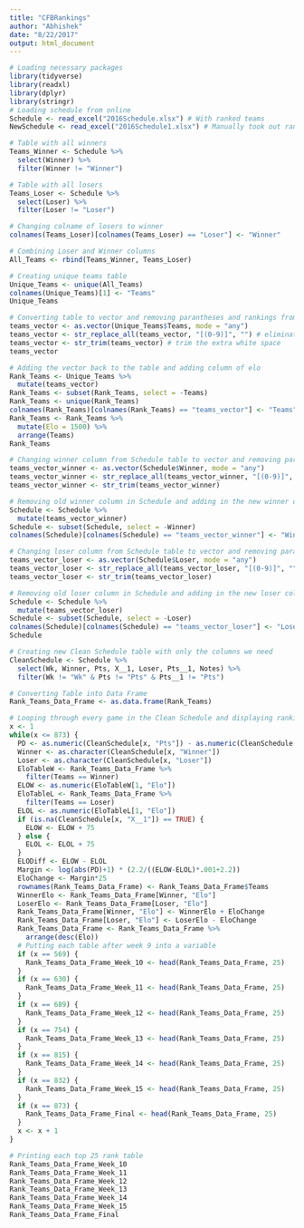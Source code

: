 ```yaml
---
title: "CFBRankings"
author: "Abhishek"
date: "8/22/2017"
output: html_document
---
```

```r
# Loading necessary packages
library(tidyverse)
library(readxl)
library(dplyr)
library(stringr)
# Loading schedule from online
Schedule <- read_excel("2016Schedule.xlsx") # With ranked teams
NewSchedule <- read_excel("2016Schedule1.xlsx") # Manually took out ranked teams
```

```r
# Table with all winners
Teams_Winner <- Schedule %>%
  select(Winner) %>%
  filter(Winner != "Winner")

# Table with all losers
Teams_Loser <- Schedule %>%
  select(Loser) %>%
  filter(Loser != "Loser")

# Changing colname of losers to winner
colnames(Teams_Loser)[colnames(Teams_Loser) == "Loser"] <- "Winner"

# Combining Loser and Winner columns
All_Teams <- rbind(Teams_Winner, Teams_Loser)

# Creating unique teams table
Unique_Teams <- unique(All_Teams)
colnames(Unique_Teams)[1] <- "Teams"
Unique_Teams
```

```r
# Converting table to vector and removing parantheses and rankings from vector
teams_vector <- as.vector(Unique_Teams$Teams, mode = "any")
teams_vector <- str_replace_all(teams_vector, "[(0-9)]", "") # eliminate the ranks in parentheses
teams_vector <- str_trim(teams_vector) # trim the extra white space
teams_vector
```

```r
# Adding the vector back to the table and adding column of elo
Rank_Teams <- Unique_Teams %>%
  mutate(teams_vector)
Rank_Teams <- subset(Rank_Teams, select = -Teams)
Rank_Teams <- unique(Rank_Teams)
colnames(Rank_Teams)[colnames(Rank_Teams) == "teams_vector"] <- "Teams"
Rank_Teams <- Rank_Teams %>%
  mutate(Elo = 1500) %>%
  arrange(Teams)
Rank_Teams
```

```r
# Changing winner column from Schedule table to vector and removing parantheses and rankings from winner vector
teams_vector_winner <- as.vector(Schedule$Winner, mode = "any")
teams_vector_winner <- str_replace_all(teams_vector_winner, "[(0-9)]", "")
teams_vector_winner <- str_trim(teams_vector_winner)

# Removing old winner column in Schedule and adding in the new winner column vector
Schedule <- Schedule %>%
  mutate(teams_vector_winner)
Schedule <- subset(Schedule, select = -Winner)
colnames(Schedule)[colnames(Schedule) == "teams_vector_winner"] <- "Winner"

# Changing loser column from Schedule table to vector and removing parantheses and rankings from loser vector
teams_vector_loser <- as.vector(Schedule$Loser, mode = "any")
teams_vector_loser <- str_replace_all(teams_vector_loser, "[(0-9)]", "")
teams_vector_loser <- str_trim(teams_vector_loser)

# Removing old loser column in Schedule and adding in the new loser column vector
Schedule <- Schedule %>%
  mutate(teams_vector_loser)
Schedule <- subset(Schedule, select = -Loser)
colnames(Schedule)[colnames(Schedule) == "teams_vector_loser"] <- "Loser"
Schedule
```

```r
# Creating new Clean Schedule table with only the columns we need
CleanSchedule <- Schedule %>%
  select(Wk, Winner, Pts, X__1, Loser, Pts__1, Notes) %>%
  filter(Wk != "Wk" & Pts != "Pts" & Pts__1 != "Pts")

# Converting Table into Data Frame
Rank_Teams_Data_Frame <- as.data.frame(Rank_Teams)
```


```r
# Looping through every game in the Clean Schedule and displaying rankings each week after week 9 (it's after week 10 in the Clean Schedule because week 1 in the schedule is just one game)
x <- 1
while(x <= 873) {
  PD <- as.numeric(CleanSchedule[x, "Pts"]) - as.numeric(CleanSchedule[x, "Pts__1"])
  Winner <- as.character(CleanSchedule[x, "Winner"])
  Loser <- as.character(CleanSchedule[x, "Loser"])
  EloTableW <- Rank_Teams_Data_Frame %>%
    filter(Teams == Winner)
  ELOW <- as.numeric(EloTableW[1, "Elo"])
  EloTableL <- Rank_Teams_Data_Frame %>%
    filter(Teams == Loser)
  ELOL <- as.numeric(EloTableL[1, "Elo"])
  if (is.na(CleanSchedule[x, "X__1"]) == TRUE) {
    ELOW <- ELOW + 75
  } else {
    ELOL <- ELOL + 75
  }
  ELODiff <- ELOW - ELOL
  Margin <- log(abs(PD)+1) * (2.2/((ELOW-ELOL)*.001+2.2))
  EloChange <- Margin*25
  rownames(Rank_Teams_Data_Frame) <- Rank_Teams_Data_Frame$Teams
  WinnerElo <- Rank_Teams_Data_Frame[Winner, "Elo"]
  LoserElo <- Rank_Teams_Data_Frame[Loser, "Elo"]
  Rank_Teams_Data_Frame[Winner, "Elo"] <- WinnerElo + EloChange
  Rank_Teams_Data_Frame[Loser, "Elo"] <- LoserElo - EloChange
  Rank_Teams_Data_Frame <- Rank_Teams_Data_Frame %>%
    arrange(desc(Elo))
  # Putting each table after week 9 into a variable
  if (x == 569) {
    Rank_Teams_Data_Frame_Week_10 <- head(Rank_Teams_Data_Frame, 25)
  }
  if (x == 630) {
    Rank_Teams_Data_Frame_Week_11 <- head(Rank_Teams_Data_Frame, 25)
  }
  if (x == 689) {
    Rank_Teams_Data_Frame_Week_12 <- head(Rank_Teams_Data_Frame, 25)
  }
  if (x == 754) {
    Rank_Teams_Data_Frame_Week_13 <- head(Rank_Teams_Data_Frame, 25)
  }
  if (x == 815) {
    Rank_Teams_Data_Frame_Week_14 <- head(Rank_Teams_Data_Frame, 25)
  }
  if (x == 832) {
    Rank_Teams_Data_Frame_Week_15 <- head(Rank_Teams_Data_Frame, 25)
  }
  if (x == 873) {
    Rank_Teams_Data_Frame_Final <- head(Rank_Teams_Data_Frame, 25)
  }
  x <- x + 1
}

# Printing each top 25 rank table
Rank_Teams_Data_Frame_Week_10
Rank_Teams_Data_Frame_Week_11
Rank_Teams_Data_Frame_Week_12
Rank_Teams_Data_Frame_Week_13
Rank_Teams_Data_Frame_Week_14
Rank_Teams_Data_Frame_Week_15
Rank_Teams_Data_Frame_Final
```
